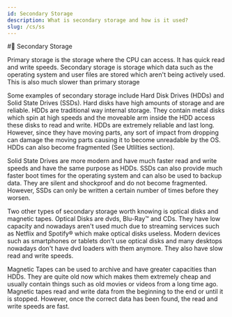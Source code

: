```yaml
---
id: Secondary Storage
description: What is secondary storage and how is it used? 
slug: /cs/ss
---
```


#💾 Secondary Storage 


Primary storage is the storage where the CPU can access. It has quick read and write speeds. Secondary storage is storage which data such as the operating system and user files 
are stored which aren't being actively used. This is also much slower than primary storage

Some examples of secondary storage include Hard Disk Drives (HDDs) and Solid State Drives (SSDs). Hard disks have high amounts of storage and are reliable. HDDs are traditional
way internal storage. They contain metal disks which spin at high speeds and the moveable arm inside the HDD access these disks to read and write. HDDs are extremely reliable and last long. 
However, since they have moving parts, any sort of impact from dropping can damage the moving parts causing it to become unreadable by the OS. HDDs can also become fragmented 
(See Utlilties section). 


Solid State Drives are more modern and have much faster read and write speeds and have the same purpose as HDDs. SSDs can also provide much faster boot times for the operating system
and can also be used to backup data. They are silent and shockproof and do not become fragmented. However, SSDs can only be written a certain number of times before they worsen. 

Two other types of secondary storage worth knowing is optical disks and magnetic tapes. 
Optical Disks are dvds, Blu-Ray™ and CDs. They have low capacity and nowadays aren't used much due to streaming services such as Netflix and Spotify® which make optical disks useless. 
Modern devices such as smartphones or tablets don't use optical disks and many desktops nowadays don't have dvd loaders with them anymore. They also have slow read and write speeds. 

Magnetic Tapes can be used to archive and have greater capacities than HDDs. They are quite old now which makes them extremely cheap and usually contain things such as old movies
or videos from a long time ago. Magnetic tapes read and write data from the beginning to the end or until it is stopped. However, once the correct data has been found, the read and write speeds
are fast. 